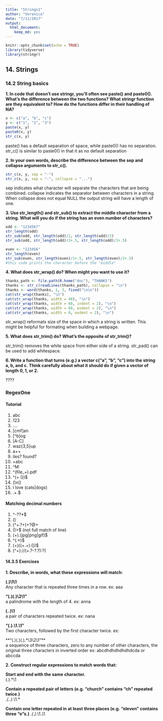 ```yaml
---
title: "Strings1"
author: "Veronica"
date: "7/11/2017"
output: 
  html_document: 
    keep_md: yes
---
```


```r
knitr::opts_chunk$set(echo = TRUE)
library(tidyverse)
library(stringr)
```

## 14. Strings

### 14.2 String basics

**1. In code that doesn’t use stringr, you’ll often see paste() and paste0(). What’s the difference between the two functions? What stringr function are they equivalent to? How do the functions differ in their handling of NA?**

```r
x <- c("a", "b", "c")
y <- c("1", "2", "3")
paste(x, y)
paste0(x, y)
str_c(x, y)
```

paste() has a default separation of space, while paste0() has no separation. str_c() is similar to paste0() in that it as no default separation

**2. In your own words, describe the difference between the sep and collapse arguments to str_c().**

```r
str_c(x, y, sep = "-")
str_c(x, y, sep = "-", collapse = "...")
```

sep indicates what character will separate the characters that are being combined. collapse indicates the separator between characters in a string. When collapse does not equal NULL the output string will have a length of one. 

**3. Use str_length() and str_sub() to extract the middle character from a string. What will you do if the string has an even number of characters?**

```r
odd <- "1234567"
str_length(odd)
str_sub(odd, str_length(odd)/2, str_length(odd)/2)
str_sub(odd, str_length(odd)/2+.5, str_length(odd)/2+.5)

even <- "123456"
str_length(even)
str_sub(even, str_length(even)/2+.5, str_length(even)/2+.5)
#this code prints the character before the "middle"
```

**4. What does str_wrap() do? When might you want to use it?**

```r
thanks_path <- file.path(R.home("doc"), "THANKS")
thanks <- str_c(readLines(thanks_path), collapse = "\n")
thanks <- word(thanks, 1, 3, fixed("\n\n"))
cat(str_wrap(thanks), "\n")
cat(str_wrap(thanks, width = 40), "\n")
cat(str_wrap(thanks, width = 60, indent = 2), "\n")
cat(str_wrap(thanks, width = 60, exdent = 2), "\n")
cat(str_wrap(thanks, width = 0, exdent = 2), "\n")
```

str_wrap() reformats size of the space in which a string is written. This might be helpful for formating when building a webpage.

**5. What does str_trim() do? What’s the opposite of str_trim()?**

str_trim() removes the white space from either side of a string. str_pad() can be used to add whitespace.

**6. Write a function that turns (e.g.) a vector c("a", "b", "c") into the string a, b, and c. Think carefully about what it should do if given a vector of length 0, 1, or 2.**

????

### RegexOne  
#### Tutorial 

1. abc  
2. 123  
3. ...\.  
4. [cmf]an  
5. [^b]og  
6. [A-C]\w\w  
7. waz{3,5}up  
8. a+\w+  
9. \d* files? found\?  
10. \d.\s+abc  
11. ^M\w*: \w*  
12. ^(file_\w+).pdf  
13. ^(\w+ (\d+))$  
14. (\d{4})x(\d{3,4})  
15. I love (cats|dogs)  
16. .+\.$   

#### Matching decimal numbers

1. ^\-?\d*.?\d*.*\d+$  
2. (\d{3})  
3. (^\w+\.?\w+)\+?\w*\@\S+  
4. (\w*)\>$ (not full match of line)  
5. (\w+)\.(jpg|png|gif)$  
6. ^\s*(.*)$  
7. (\w+)\((\w+\.\w+)\:(\d+)\)$  
8. (^\w+)\:\/\/(\w+\.?\-?\w*\.?\w*)\:?(\d*)  

#### 14.3.5 Exercises

**1. Describe, in words, what these expressions will match:**  

**(.)\1\1**  
Any character that is repeated three times in a row. ex: aaa

**"(.)(.)\\2\\1"**  
a palindrome with the length of 4. ex: anna

**(..)\1**  
a pair of characters repeated twice. ex: nana

**"(.).\\1.\\1"**  
Two characters, followed by the first character twice. ex: 

**"(.)(.)(.).*\\3\\2\\1"**  
a sequence of three characters, zero to any number of other characters, the original three characters in inverted order ex: abcdhdhdhdhdhdcda or abccda

**2. Construct regular expressions to match words that:**

**Start and end with the same character.**  
(.).*\1

**Contain a repeated pair of letters (e.g. “church” contains “ch” repeated twice.)**  
.*(..).*\1.*

**Contain one letter repeated in at least three places (e.g. “eleven” contains three “e”s.)**
.*(.).*\1.*\1.*
